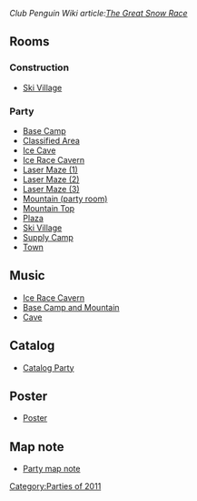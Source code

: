 ''Club Penguin Wiki article:[[clubpenguinwiki:The Great Snow Race|The Great Snow Race]]''
==Rooms==
===Construction===
*[[Media:TheGreatSnowRaceConstVillage.swf|Ski Village]]
===Party===
*[[Media:TheGreatSnowRaceParty3.swf|Base Camp]]
*[[Media:TheGreatSnowRaceParty10.swf|Classified Area]]
*[[Media:TheGreatSnowRaceParty6.swf|Ice Cave]]
*[[Media:TheGreatSnowRaceParty2.swf|Ice Race Cavern]]
*[[Media:TheGreatSnowRaceParty7.swf|Laser Maze (1)]]
*[[Media:TheGreatSnowRaceParty8.swf|Laser Maze (2)]]
*[[Media:TheGreatSnowRaceParty9.swf|Laser Maze (3)]]
*[[Media:TheGreatSnowRaceParty4.swf|Mountain (party room)]]
*[[Media:TheGreatSnowRaceParty5.swf|Mountain Top]]
*[[Media:TheGreatSnowRacePlaza.swf|Plaza]]
*[[Media:TheGreatSnowRaceVillage.swf|Ski Village]]
*[[Media:TheGreatSnowRaceParty1.swf|Supply Camp]]
*[[Media:RoomsTown-GreatSnowRace.swf|Town]]

==Music==
*[[Media:Music294.swf|Ice Race Cavern]]
*[[Media:Music295.swf|Base Camp and Mountain]]
*[[Media:Music256.swf|Cave]]

==Catalog==
*[[Media:TheGreatSnowRaceCatalogParty.swf|Catalog Party]]

==Poster==
*[[Media:TheGreatSnowRacePoster.swf|Poster]]

==Map note==
*[[Media:TheGreatSnowRaceParty map note.swf|Party map note]]
{{Parties}}

[[Category:Parties of 2011]]
